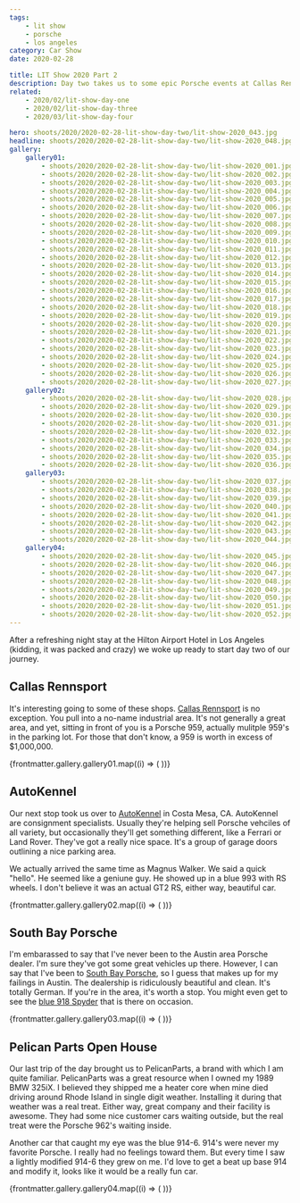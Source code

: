 ```yaml
---
tags:
    - lit show
    - porsche
    - los angeles
category: Car Show
date: 2020-02-28

title: LIT Show 2020 Part 2
description: Day two takes us to some epic Porsche events at Callas Rennsport, Auto Kennel and Pelican Parts.
related:
    - 2020/02/lit-show-day-one
    - 2020/02/lit-show-day-three
    - 2020/03/lit-show-day-four

hero: shoots/2020/2020-02-28-lit-show-day-two/lit-show-2020_043.jpg
headline: shoots/2020/2020-02-28-lit-show-day-two/lit-show-2020_048.jpg
gallery:
    gallery01:
        - shoots/2020/2020-02-28-lit-show-day-two/lit-show-2020_001.jpg
        - shoots/2020/2020-02-28-lit-show-day-two/lit-show-2020_002.jpg
        - shoots/2020/2020-02-28-lit-show-day-two/lit-show-2020_003.jpg
        - shoots/2020/2020-02-28-lit-show-day-two/lit-show-2020_004.jpg
        - shoots/2020/2020-02-28-lit-show-day-two/lit-show-2020_005.jpg
        - shoots/2020/2020-02-28-lit-show-day-two/lit-show-2020_006.jpg
        - shoots/2020/2020-02-28-lit-show-day-two/lit-show-2020_007.jpg
        - shoots/2020/2020-02-28-lit-show-day-two/lit-show-2020_008.jpg
        - shoots/2020/2020-02-28-lit-show-day-two/lit-show-2020_009.jpg
        - shoots/2020/2020-02-28-lit-show-day-two/lit-show-2020_010.jpg
        - shoots/2020/2020-02-28-lit-show-day-two/lit-show-2020_011.jpg
        - shoots/2020/2020-02-28-lit-show-day-two/lit-show-2020_012.jpg
        - shoots/2020/2020-02-28-lit-show-day-two/lit-show-2020_013.jpg
        - shoots/2020/2020-02-28-lit-show-day-two/lit-show-2020_014.jpg
        - shoots/2020/2020-02-28-lit-show-day-two/lit-show-2020_015.jpg
        - shoots/2020/2020-02-28-lit-show-day-two/lit-show-2020_016.jpg
        - shoots/2020/2020-02-28-lit-show-day-two/lit-show-2020_017.jpg
        - shoots/2020/2020-02-28-lit-show-day-two/lit-show-2020_018.jpg
        - shoots/2020/2020-02-28-lit-show-day-two/lit-show-2020_019.jpg
        - shoots/2020/2020-02-28-lit-show-day-two/lit-show-2020_020.jpg
        - shoots/2020/2020-02-28-lit-show-day-two/lit-show-2020_021.jpg
        - shoots/2020/2020-02-28-lit-show-day-two/lit-show-2020_022.jpg
        - shoots/2020/2020-02-28-lit-show-day-two/lit-show-2020_023.jpg
        - shoots/2020/2020-02-28-lit-show-day-two/lit-show-2020_024.jpg
        - shoots/2020/2020-02-28-lit-show-day-two/lit-show-2020_025.jpg
        - shoots/2020/2020-02-28-lit-show-day-two/lit-show-2020_026.jpg
        - shoots/2020/2020-02-28-lit-show-day-two/lit-show-2020_027.jpg
    gallery02:
        - shoots/2020/2020-02-28-lit-show-day-two/lit-show-2020_028.jpg
        - shoots/2020/2020-02-28-lit-show-day-two/lit-show-2020_029.jpg
        - shoots/2020/2020-02-28-lit-show-day-two/lit-show-2020_030.jpg
        - shoots/2020/2020-02-28-lit-show-day-two/lit-show-2020_031.jpg
        - shoots/2020/2020-02-28-lit-show-day-two/lit-show-2020_032.jpg
        - shoots/2020/2020-02-28-lit-show-day-two/lit-show-2020_033.jpg
        - shoots/2020/2020-02-28-lit-show-day-two/lit-show-2020_034.jpg
        - shoots/2020/2020-02-28-lit-show-day-two/lit-show-2020_035.jpg
        - shoots/2020/2020-02-28-lit-show-day-two/lit-show-2020_036.jpg
    gallery03:
        - shoots/2020/2020-02-28-lit-show-day-two/lit-show-2020_037.jpg
        - shoots/2020/2020-02-28-lit-show-day-two/lit-show-2020_038.jpg
        - shoots/2020/2020-02-28-lit-show-day-two/lit-show-2020_039.jpg
        - shoots/2020/2020-02-28-lit-show-day-two/lit-show-2020_040.jpg
        - shoots/2020/2020-02-28-lit-show-day-two/lit-show-2020_041.jpg
        - shoots/2020/2020-02-28-lit-show-day-two/lit-show-2020_042.jpg
        - shoots/2020/2020-02-28-lit-show-day-two/lit-show-2020_043.jpg
        - shoots/2020/2020-02-28-lit-show-day-two/lit-show-2020_044.jpg
    gallery04:
        - shoots/2020/2020-02-28-lit-show-day-two/lit-show-2020_045.jpg
        - shoots/2020/2020-02-28-lit-show-day-two/lit-show-2020_046.jpg
        - shoots/2020/2020-02-28-lit-show-day-two/lit-show-2020_047.jpg
        - shoots/2020/2020-02-28-lit-show-day-two/lit-show-2020_048.jpg
        - shoots/2020/2020-02-28-lit-show-day-two/lit-show-2020_049.jpg
        - shoots/2020/2020-02-28-lit-show-day-two/lit-show-2020_050.jpg
        - shoots/2020/2020-02-28-lit-show-day-two/lit-show-2020_051.jpg
        - shoots/2020/2020-02-28-lit-show-day-two/lit-show-2020_052.jpg
---
```



After a refreshing night stay at the Hilton Airport Hotel in Los Angeles (kidding, it was packed and crazy) we woke up ready to start day two of our journey.

## Callas Rennsport

It's interesting going to some of these shops. [Callas Rennsport](https://www.callasrennsport.com/) is no exception. You pull into a no-name industrial area. It's not generally a great area, and yet, sitting in front of you is a Porsche 959, actually mulitple 959's in the parking lot. For those that don't know, a 959 is worth in excess of $1,000,000.

<Gallery>
    <Grid>
        {frontmatter.gallery.gallery01.map((i) => (
            <GridImage>
                <Picture src={i} />
            </GridImage>
        ))}
    </Grid>
</Gallery>

## AutoKennel

Our next stop took us over to [AutoKennel](https://autokennel.com/) in Costa Mesa, CA. AutoKennel are consignment specialists. Usually they're helping sell Porsche vehciles of all variety, but occasionally they'll get something different, like a Ferrari or Land Rover. They've got a really nice space. It's a group of garage doors outlining a nice parking area.

We actually arrived the same time as Magnus Walker. We said a quick "hello". He seemed like a geniune guy. He showed up in a blue 993 with RS wheels. I don't believe it was an actual GT2 RS, either way, beautiful car.

<Gallery>
    <Grid>
        {frontmatter.gallery.gallery02.map((i) => (
            <GridImage>
                <Picture src={i} />
            </GridImage>
        ))}
    </Grid>
</Gallery>

## South Bay Porsche

I'm embarassed to say that I've never been to the Austin area Porsche dealer. I'm sure they've got some great vehicles up there. However, I can say that I've been to [South Bay Porsche](https://www.porschesouthbay.com/), so I guess that makes up for my failings in Austin. The dealership is ridiculously beautiful and clean. It's totally German. If you're in the area, it's worth a stop. You might even get to see the [blue 918 Spyder](https://www.google.com/maps/place/Porsche+South+Bay/@33.899252,-118.3719878,3a,91.2y,90t/data=!3m8!1e2!3m6!1sAF1QipOf61b3wqAYxE4FzwpaDnv6tW4xnDLVMYIR2A3M!2e10!3e12!6shttps:%2F%2Flh5.googleusercontent.com%2Fp%2FAF1QipOf61b3wqAYxE4FzwpaDnv6tW4xnDLVMYIR2A3M%3Dw203-h135-k-no!7i1200!8i800!4m5!3m4!1s0x80dd4a56efd17825:0xa4516fa00e7a781a!8m2!3d33.898877!4d-118.371598) that is there on occasion.

<Gallery>
    <Grid>
        {frontmatter.gallery.gallery03.map((i) => (
            <GridImage>
                <Picture src={i} />
            </GridImage>
        ))}
    </Grid>
</Gallery>

## Pelican Parts Open House

Our last trip of the day brought us to PelicanParts, a brand with which I am quite familiar. PelicanParts was a great resource when I owned my 1989 BMW 325iX. I believed they shipped me a heater core when mine died driving around Rhode Island in single digit weather. Installing it during that weather was a real treat. Either way, great company and their facility is awesome. They had some nice customer cars waiting outside, but the real treat were the Porsche 962's waiting inside.

Another car that caught my eye was the blue 914-6. 914's were never my favorite Porsche. I really had no feelings toward them. But every time I saw a lightly modified 914-6 they grew on me. I'd love to get a beat up base 914 and modify it, looks like it would be a really fun car.

<Gallery>
    <Grid>
        {frontmatter.gallery.gallery04.map((i) => (
            <GridImage>
                <Picture src={i} />
            </GridImage>
        ))}
    </Grid>
</Gallery>
